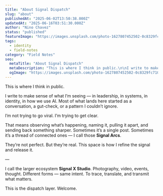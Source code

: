 ```yaml
---
title: "About Signal Dispatch"
slug: "about"
publishedAt: "2025-06-02T13:50:38.000Z"
updatedAt: "2025-06-16T03:51:30.000Z"
author: "Nino Chavez"
status: "published"
featureImage: "https://images.unsplash.com/photo-1627807452502-0c8329fc710b?crop=entropy&cs=tinysrgb&fit=max&fm=jpg&ixid=M3wxMTc3M3wwfDF8c2VhcmNofDI2fHx0aGluayUyMG91dCUyMGxvdXR8ZW58MHx8fHwxNzUwMDQ1ODI2fDA&ixlib=rb-4.1.0&q=80&w=2000"
tags:
  - identity
  - field-notes
category: "Field Notes"
seo:
  metaTitle: "About Signal Dispatch"
  metaDescription: "This is where I think in public.\n\nI write to make sense of what I’m seeing — in leadership, in systems, in identity, in how we use AI. Most of what lands here s"
  ogImage: "https://images.unsplash.com/photo-1627807452502-0c8329fc710b?crop=entropy&cs=tinysrgb&fit=max&fm=jpg&ixid=M3wxMTc3M3wwfDF8c2VhcmNofDI2fHx0aGluayUyMG91dCUyMGxvdXR8ZW58MHx8fHwxNzUwMDQ1ODI2fDA&ixlib=rb-4.1.0&q=80&w=2000"
---
```


This is where I think in public.

I write to make sense of what I’m seeing — in leadership, in systems, in identity, in how we use AI. Most of what lands here started as a conversation, a gut-check, or a pattern I couldn’t ignore.

I’m not trying to go viral. I’m trying to get clear.

That means observing what’s happening, naming it, pulling it apart, and sending back something sharper. Sometimes it’s a single post. Sometimes it’s a thread of connected ones — I call those **Signal Arcs**.

They’re not perfect. But they’re real.
This space is how I refine the signal and release it.

—

I call the larger ecosystem **Signal X Studio**.
Photography, video, events, thought. Different forms — same intent.
To trace, translate, and transmit what matters.

This is the dispatch layer.
Welcome.

